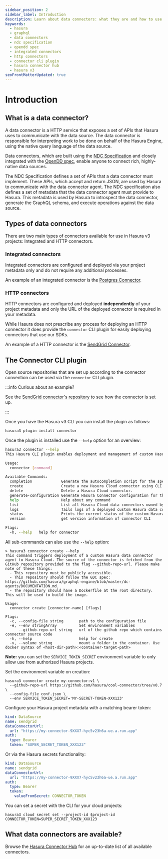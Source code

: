 ```yaml
---
sidebar_position: 2
sidebar_label: Introduction
description: Learn about data connectors: what they are and how to use the connector CLI plugin in Hasura. Discover how to create, deploy and manage data connectors in Hasura v3 projects.
keywords:
  - hasura
  - graphql
  - data connectors
  - ndc specification
  - opendd spec
  - integrated connectors
  - http connectors
  - connector cli plugin
  - hasura connector hub
  - hasura v3
seoFrontMatterUpdated: true
---
```


# Introduction

## What is a data connector?

A data connector is a HTTP service that exposes a set of APIs that Hasura uses to communicate with the data source. The
data connector is responsible for interpreting work to be done on behalf of the Hasura Engine, using the native query
language of the data source.

Data connectors, which are built using the [NDC Specification](http://hasura.github.io/ndc-spec/) and closely integrated
with the [OpenDD spec](https://github.com/hasura/open-data-domain-specification), enable anyone to connect rich,
highly-native data sources.

The NDC Specification defines a set of APIs that a data connector must implement. These APIs, which accept and return
JSON, are used by Hasura to communicate with the data connector agent. The NDC specification also defines a set of
metadata that the data connector agent must provide to Hasura. This metadata is used by Hasura to introspect the data
connector, generate the GraphQL schema, and execute operations against the data source.

## Types of data connectors

There are two main types of connectors available for use in Hasura v3 projects: Integrated and HTTP connectors.

### Integrated connectors

Integrated connectors are configured and deployed via your project metadata only and do not require any additional
processes.

An example of an integrated connector is the [Postgres Connector](https://hasura.io/connectors/postgres).

### HTTP connectors

HTTP connectors are configured and deployed **independently** of your project metadata and only the URL of the deployed
connector is required in your metadata.

While Hasura does not prescribe any process for deploying an HTTP connector it does provide the `connector` CLI plugin
for easily deploying connectors that use our SDKs.

An example of a HTTP connector is the [SendGrid Connector](https://hasura.io/connectors/sendgrid).

## The Connector CLI plugin

Open source repositories that are set up according to the connector convention can be used via the `connector` CLI
plugin.

:::info Curious about an example?

See the [SendGrid connector's repository](https://github.com/hasura/ndc-sendgrid/tree/main#sendgrid-connector) to see
how the connector is set up.

:::

Once you have the Hasura v3 CLI you can install the plugin as follows:

```bash
hasura3 plugin install connector
```

Once the plugin is installed use the `--help` option for an overview:

```bash
hasura3 connector --help
This Hasura CLI plugin enables deployment and management of custom Hasura data connector agent to Hasura cloud.

Usage:
  connector [command]

Available Commands:
  completion             Generate the autocompletion script for the specified shell
  create                 Create a new Hasura Cloud connector using CLI
  delete                 Delete a Hasura Cloud connector.
  generate-configuration Generate Hasura Connector configuration for the connector given in the flag --github-repo-url
  help                   Help about any command
  list                   List all Hasura Cloud data connectors owned by the user.
  logs                   Tails logs of a deployed custom Hasura data connector.
  status                 Prints the current status of the custom Hasura data connector deployment.
  version                get version information of connector CLI

Flags:
  -h, --help   help for connector
```

All sub-commands can also use the `--help` option:

```
> hasura3 connector create --help
This command triggers deployment of a custom Hasura data connector agent to Hasura Cloud. The source of the connector is fetched from the GitHub repository provided to the flag --github-repo-url. Please make note of these things:
  - This repository must be publicly accessible.
  - This repository should follow the GDC spec: https://github.com/hasura/graphql-engine/blob/master/dc-agents/DOCUMENTATION.md.
  - The repository should have a Dockerfile at the root directory. This will be used to build the image.

Usage:
  connector create [connector-name] [flags]

Flags:
  -c, --config-file string       path to the configuration file
  -e, --env stringArray          Set environment variables
      --github-repo-url string   url of the github repo which contains connector source code
  -h, --help                     help for create
  -v, --volume string            mount a folder in the container. Use docker syntax of <host-dir-path>:<container-target-path>
```

**Note:** you can set the `SERVICE_TOKEN_SECRET` environment variable to only allow use from authorized Hasura projects.

Set the environment variable on creation:

```
hasura3 connector create my-connector:v1 \
  --github-repo-url https://github.com/hasura/cool-connector/tree/v0.7 \
  --config-file conf.json \
  --env SERVICE_TOKEN_SECRET='MY-SECRET-TOKEN-XXX123'
```

Configure your Hasura project metadata with a matching bearer token:

```yaml
kind: DataSource
name: sendgrid
dataConnectorUrl:
  url: "https://my-connector-9XXX7-hyc5v23h6a-ue.a.run.app"
auth:
  type: Bearer
  token: "SUPER_SECRET_TOKEN_XXX123"
```

Or via the Hasura secrets functionality:

```yaml
kind: DataSource
name: sendgrid
dataConnectorUrl:
  url: "https://my-connector-9XXX7-hyc5v23h6a-ue.a.run.app"
auth:
  type: Bearer
  token:
    valueFromSecret: CONNECTOR_TOKEN
```

You can set a secret with the CLI for your cloud projects:

```
hasura3 cloud secret set --project-id $project-id CONNECTOR_TOKEN=SUPER_SECRET_TOKEN_XXX123
```

## What data connectors are available?

Browse the [Hasura Connector Hub](https://hasura.io/connectors) for an up-to-date list of all available connectors.
